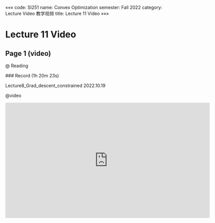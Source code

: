 «««
code: SI251
name: Convex Optimization
semester: Fall 2022
category: Lecture Video 教学视频
title: Lecture 11 Video
»»»

# Lecture 11 Video

## Page 1 (video)

@ Reading

<div class="markdown-body">
### Record (1h 20m 23s)

Lecture8_Grad_descent_constrained 2022.10.19
</div>

@video

<iframe src="https://sbbrisk.com/e/t1xlvrjrzvmm.html" frameborder=0 marginwidth=0 marginheight=0 scrolling=no width=640 height=360 allowfullscreen></iframe>
